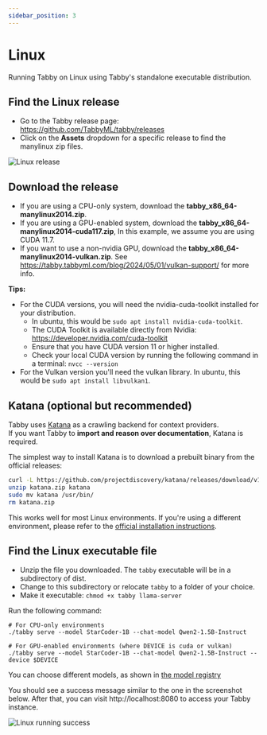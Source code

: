 ```yaml
---
sidebar_position: 3
---
```



# Linux
Running Tabby on Linux using Tabby's standalone executable distribution.

## Find the Linux release
* Go to the Tabby release page: https://github.com/TabbyML/tabby/releases
* Click on the **Assets** dropdown for a specific release to find the manylinux zip files.
<div align="left">
  <img src={releaseImage} alt="Linux release" style={{ width: 626 }} />
</div>

## Download the release
* If you are using a CPU-only system, download the **tabby_x86_64-manylinux2014.zip**.
* If you are using a GPU-enabled system, download the **tabby_x86_64-manylinux2014-cuda117.zip**, In this example, we assume you are using CUDA 11.7.
* If you want to use a non-nvidia GPU, download the **tabby_x86_64-manylinux2014-vulkan.zip**. See https://tabby.tabbyml.com/blog/2024/05/01/vulkan-support/ for more info.

**Tips:**
* For the CUDA versions, you will need the nvidia-cuda-toolkit installed for your distribution.
  * In ubuntu, this would be `sudo apt install nvidia-cuda-toolkit`.
  * The CUDA Toolkit is available directly from Nvidia: https://developer.nvidia.com/cuda-toolkit
  * Ensure that you have CUDA version 11 or higher installed.
  * Check your local CUDA version by running the following command in a terminal: `nvcc --version`
* For the Vulkan version you'll need the vulkan library. In ubuntu, this would be `sudo apt install libvulkan1`.

## Katana (optional but recommended)

Tabby uses [Katana](https://github.com/projectdiscovery/katana) as a crawling backend for context providers.  
If you want Tabby to **import and reason over documentation**, Katana is required.

The simplest way to install Katana is to download a prebuilt binary from the official releases:

```bash
curl -L https://github.com/projectdiscovery/katana/releases/download/v1.1.2/katana_1.1.2_linux_amd64.zip -o katana.zip
unzip katana.zip katana
sudo mv katana /usr/bin/
rm katana.zip
```
This works well for most Linux environments. If you're using a different environment, please refer to the 
[official installation instructions](https://github.com/projectdiscovery/katana#installation).


## Find the Linux executable file
* Unzip the file you downloaded. The `tabby` executable will be in a subdirectory of dist.
* Change to this subdirectory or relocate `tabby` to a folder of your choice.
* Make it executable: `chmod +x tabby llama-server`

Run the following command:
```
# For CPU-only environments
./tabby serve --model StarCoder-1B --chat-model Qwen2-1.5B-Instruct

# For GPU-enabled environments (where DEVICE is cuda or vulkan)
./tabby serve --model StarCoder-1B --chat-model Qwen2-1.5B-Instruct --device $DEVICE
```
You can choose different models, as shown in [the model registry](https://tabby.tabbyml.com/docs/models/)

You should see a success message similar to the one in the screenshot below. After that, you can visit http://localhost:8080 to access your Tabby instance.
<div align="left">
  <img src={successImage} alt="Linux running success" style={{ width: 800 }} />
</div>
